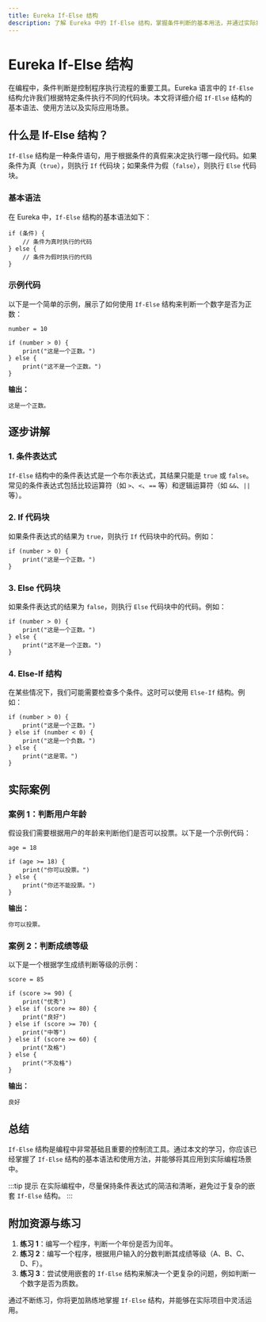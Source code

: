 ```yaml
---
title: Eureka If-Else 结构
description: 了解 Eureka 中的 If-Else 结构，掌握条件判断的基本用法，并通过实际案例加深理解。
---
```


# Eureka If-Else 结构

在编程中，条件判断是控制程序执行流程的重要工具。Eureka 语言中的 `If-Else` 结构允许我们根据特定条件执行不同的代码块。本文将详细介绍 `If-Else` 结构的基本语法、使用方法以及实际应用场景。

## 什么是 If-Else 结构？

`If-Else` 结构是一种条件语句，用于根据条件的真假来决定执行哪一段代码。如果条件为真（`true`），则执行 `If` 代码块；如果条件为假（`false`），则执行 `Else` 代码块。

### 基本语法

在 Eureka 中，`If-Else` 结构的基本语法如下：

```eureka
if (条件) {
    // 条件为真时执行的代码
} else {
    // 条件为假时执行的代码
}
```

### 示例代码

以下是一个简单的示例，展示了如何使用 `If-Else` 结构来判断一个数字是否为正数：

```eureka
number = 10

if (number > 0) {
    print("这是一个正数。")
} else {
    print("这不是一个正数。")
}
```

**输出：**

```
这是一个正数。
```

## 逐步讲解

### 1. 条件表达式

`If-Else` 结构中的条件表达式是一个布尔表达式，其结果只能是 `true` 或 `false`。常见的条件表达式包括比较运算符（如 `>`、`<`、`==` 等）和逻辑运算符（如 `&&`、`||` 等）。

### 2. If 代码块

如果条件表达式的结果为 `true`，则执行 `If` 代码块中的代码。例如：

```eureka
if (number > 0) {
    print("这是一个正数。")
}
```

### 3. Else 代码块

如果条件表达式的结果为 `false`，则执行 `Else` 代码块中的代码。例如：

```eureka
if (number > 0) {
    print("这是一个正数。")
} else {
    print("这不是一个正数。")
}
```

### 4. Else-If 结构

在某些情况下，我们可能需要检查多个条件。这时可以使用 `Else-If` 结构。例如：

```eureka
if (number > 0) {
    print("这是一个正数。")
} else if (number < 0) {
    print("这是一个负数。")
} else {
    print("这是零。")
}
```

## 实际案例

### 案例 1：判断用户年龄

假设我们需要根据用户的年龄来判断他们是否可以投票。以下是一个示例代码：

```eureka
age = 18

if (age >= 18) {
    print("你可以投票。")
} else {
    print("你还不能投票。")
}
```

**输出：**

```
你可以投票。
```

### 案例 2：判断成绩等级

以下是一个根据学生成绩判断等级的示例：

```eureka
score = 85

if (score >= 90) {
    print("优秀")
} else if (score >= 80) {
    print("良好")
} else if (score >= 70) {
    print("中等")
} else if (score >= 60) {
    print("及格")
} else {
    print("不及格")
}
```

**输出：**

```
良好
```

## 总结

`If-Else` 结构是编程中非常基础且重要的控制流工具。通过本文的学习，你应该已经掌握了 `If-Else` 结构的基本语法和使用方法，并能够将其应用到实际编程场景中。

:::tip 提示
在实际编程中，尽量保持条件表达式的简洁和清晰，避免过于复杂的嵌套 `If-Else` 结构。
:::

## 附加资源与练习

1. **练习 1**：编写一个程序，判断一个年份是否为闰年。
2. **练习 2**：编写一个程序，根据用户输入的分数判断其成绩等级（A、B、C、D、F）。
3. **练习 3**：尝试使用嵌套的 `If-Else` 结构来解决一个更复杂的问题，例如判断一个数字是否为质数。

通过不断练习，你将更加熟练地掌握 `If-Else` 结构，并能够在实际项目中灵活运用。
